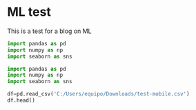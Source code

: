 # ML test

This is a test for a blog on ML

```python
import pandas as pd
import numpy as np
import seaborn as sns
```
```python
import pandas as pd
import numpy as np
import seaborn as sns

df=pd.read_csv('C:/Users/equipo/Downloads/test-mobile.csv')
df.head()
```